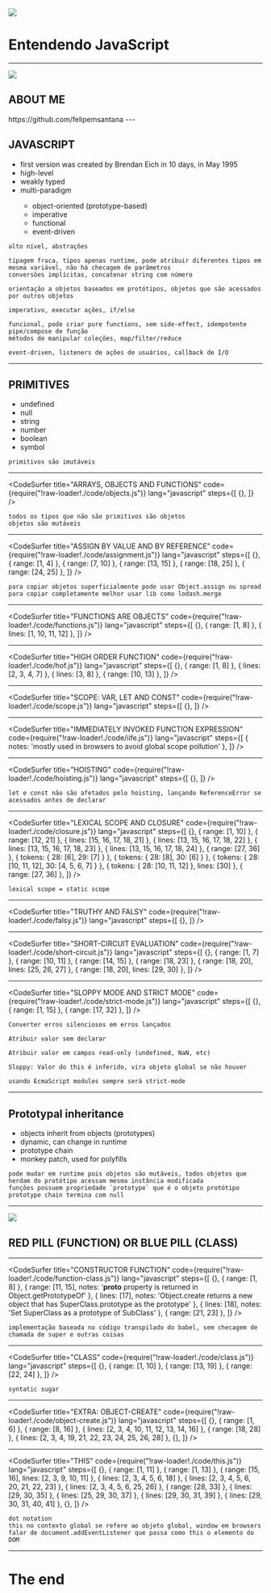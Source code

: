 

<Image src='/logo.png' size='600px auto'>
  <h1>Entendendo JavaScript</h1>
</Image>

---

<Image src='/me.jpg' size='500px auto'>
  <h2>ABOUT ME</h2>
  https://github.com/felipemsantana
</Image>
---

## JAVASCRIPT
<ul style={{ textAlign: 'left' }}>
  <li>first version was created by Brendan Eich in 10 days, in May 1995</li>
  <li>high-level</li>
  <li>weakly typed</li>
  <li>multi-paradigm</li>
  <ul>
    <li>object-oriented (prototype-based)</li>
    <li>imperative</li>
    <li>functional</li>
    <li>event-driven</li>
  </ul>
</ul>

```notes
alto nível, abstrações

tipagem fraca, tipos apenas runtime, pode atribuir diferentes tipos em mesma variável, não há checagem de parâmetros
conversões implícitas, concatenar string com número

orientação a objetos baseados em protótipos, objetos que são acessados por outros objetos

imperativo, executar ações, if/else

funcional, pode criar pure functions, sem side-effect, idempotente
pipe/compose de função
métodos de manipular coleções, map/filter/reduce

event-driven, listeners de ações de usuários, callback de I/O
```

---

## PRIMITIVES
<ul style={{ textAlign: 'left' }}>
  <li>undefined</li>
  <li>null</li>
  <li>string</li>
  <li>number</li>
  <li>boolean</li>
  <li>symbol</li>
</ul>

```notes
primitivos são imutáveis
```
---

<CodeSurfer
  title="ARRAYS, OBJECTS AND FUNCTIONS"
  code={require("!raw-loader!./code/objects.js")}
  lang="javascript"
  steps={[
    {},
  ]}
/>

```notes
todos os tipos que não são primitivos são objetos
objetos são mutáveis
```

---

<CodeSurfer
  title="ASSIGN BY VALUE AND BY REFERENCE"
  code={require("!raw-loader!./code/assignment.js")}
  lang="javascript"
  steps={[
    {},
    { range: [1, 4] },
    { range: [7, 10] },
    { range: [13, 15] },
    { range: [18, 25] },
    { range: [24, 25] },
  ]}
/>

```notes
para copiar objetos superficialmente pode usar Object.assign ou spread
para copiar completamente melhor usar lib como lodash.merge
```

---

<CodeSurfer
  title="FUNCTIONS ARE OBJECTS"
  code={require("!raw-loader!./code/functions.js")}
  lang="javascript"
  steps={[
    {},
    { range: [1, 8] },
    { lines: [1, 10, 11, 12] },
  ]}
/>

---

<CodeSurfer
  title="HIGH ORDER FUNCTION"
  code={require("!raw-loader!./code/hof.js")}
  lang="javascript"
  steps={[
    {},
    { range: [1, 8] },
    { lines: [2, 3, 4, 7] },
    { lines: [3, 8] },
    { range: [10, 13] },
  ]}
/>

---

<CodeSurfer
  title="SCOPE: VAR, LET AND CONST"
  code={require("!raw-loader!./code/scope.js")}
  lang="javascript"
  steps={[
    {},
  ]}
/>

---

<CodeSurfer
  title="IMMEDIATELY INVOKED FUNCTION EXPRESSION"
  code={require("!raw-loader!./code/iife.js")}
  lang="javascript"
  steps={[
    { notes: 'mostly used in browsers to avoid global scope pollution' },
  ]}
/>

---

<CodeSurfer
  title="HOISTING"
  code={require("!raw-loader!./code/hoisting.js")}
  lang="javascript"
  steps={[
    {},
  ]}
/>

```notes
let e const não são afetados pelo hoisting, lançando ReferenceError se acessados antes de declarar
```
---

<CodeSurfer
  title="LEXICAL SCOPE AND CLOSURE"
  code={require("!raw-loader!./code/closure.js")}
  lang="javascript"
  steps={[
    {},
    { range: [1, 10] },
    { range: [12, 21] },
    { lines: [15, 16, 17, 18, 21] },
    { lines: [13, 15, 16, 17, 18, 22] },
    { lines: [13, 15, 16, 17, 18, 23] },
    { lines: [13, 15, 16, 17, 18, 24] },
    { range: [27, 36] },
    { tokens: { 28: [6], 29: [7] } },
    { tokens: { 28: [8], 30: [6] } },
    { tokens: { 28: [10, 11, 12], 30: [4, 5, 6, 7] } },
    { tokens: { 28: [10, 11, 12] }, lines: [30] },
    { range: [27, 36] },
  ]}
/>

```notes
lexical scope = static scope
```

---

<CodeSurfer
  title="TRUTHY AND FALSY"
  code={require("!raw-loader!./code/falsy.js")}
  lang="javascript"
  steps={[
    {},
  ]}
/>

---

<CodeSurfer
  title="SHORT-CIRCUIT EVALUATION"
  code={require("!raw-loader!./code/short-circuit.js")}
  lang="javascript"
  steps={[
    {},
    { range: [1, 7] },
    { range: [10, 11] },
    { range: [14, 15] },
    { range: [18, 23] },
    { range: [18, 20], lines: [25, 26, 27] },
    { range: [18, 20], lines: [29, 30] },
  ]}
/>

---

<CodeSurfer
  title="SLOPPY MODE AND STRICT MODE"
  code={require("!raw-loader!./code/strict-mode.js")}
  lang="javascript"
  steps={[
    {},
    { range: [1, 15] },
    { range: [17, 32] },
  ]}
/>

```notes
Converter erros silenciosos em erros lançados

Atribuir valor sem declarar

Atribuir valor em campos read-only (undefined, NaN, etc)

Sloppy: Valor do this é inferido, vira objeto global se não houver

usando EcmaScript modules sempre será strict-mode
```

---

## Prototypal inheritance
<ul style={{ textAlign: 'left' }}>
  <li>objects inherit from objects (prototypes)</li>
  <li>dynamic, can change in runtime</li>
  <li>prototype chain</li>
  <li>monkey patch, used for polyfills</li>
</ul>

```notes
pode mudar em runtime pois objetos são mutáveis, todos objetos que herdam do protótipo acessam mesma instância modificada
funções possuem propriedade `prototype` que é o objeto protótipo
prototype chain termina com null
```

---

<Image src='/pill.jpg' size='602px auto'>
  <h2>RED PILL (FUNCTION) OR BLUE PILL (CLASS)</h2>
</Image>

---

<CodeSurfer
  title="CONSTRUCTOR FUNCTION"
  code={require("!raw-loader!./code/function-class.js")}
  lang="javascript"
  steps={[
    {},
    { range: [1, 8] },
    { range: [11, 15], notes: '__proto__ property is returned in Object.getPrototypeOf' },
    { lines: [17], notes: 'Object.create returns a new object that has SuperClass.prototype as the prototype' },
    { lines: [18], notes: 'Set SuperClass as a prototype of SubClass' },
    { range: [21, 23] },
  ]}
/>

```notes
implementação baseada no código transpilado do babel, sem checagem de chamada de super e outras coisas
```

---

<CodeSurfer
  title="CLASS"
  code={require("!raw-loader!./code/class.js")}
  lang="javascript"
  steps={[
    {},
    { range: [1, 10] },
    { range: [13, 19] },
    { range: [22, 24] },
  ]}
/>

```notes
syntatic sugar
```

---

<CodeSurfer
  title="EXTRA: OBJECT-CREATE"
  code={require("!raw-loader!./code/object-create.js")}
  lang="javascript"
  steps={[
    {},
    { range: [1, 6] },
    { range: [8, 16] },
    { lines: [2, 3, 4, 10, 11, 12, 13, 14, 16] },
    { range: [18, 28] },
    { lines: [2, 3, 4, 19, 21, 22, 23, 24, 25, 26, 28] },
    {},
  ]}
/>

---

<CodeSurfer
  title="THIS"
  code={require("!raw-loader!./code/this.js")}
  lang="javascript"
  steps={[
    {},
    { range: [1, 11] },
    { range: [1, 13] },
    { range: [15, 16], lines: [2, 3, 9, 10, 11] },
    { lines: [2, 3, 4, 5, 6, 18] },
    { lines: [2, 3, 4, 5, 6, 20, 21, 22, 23] },
    { lines: [2, 3, 4, 5, 6, 25, 26] },
    { range: [28, 33] },
    { lines: [29, 30, 35] },
    { lines: [25, 29, 30, 37] },
    { lines: [29, 30, 31, 39] },
    { lines: [29, 30, 31, 40, 41] },
    {},
  ]}
/>

```notes
dot notation
this no contexto global se refere ao objeto global, window em browsers
falar de document.addEventListener que passa como this o elemento do DOM
```

---

# The end
